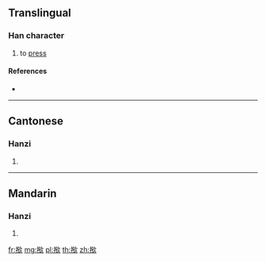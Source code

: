 {{also|撳}}
==Translingual==

===Han character===
{{Han char|rn=64|rad=手|as=09|sn=12|four=|canj=QCNO,XQCNO|ids=⿲扌钅欠}}

# to [[press]]

====References====
* {{Han ref|kx=0445.341|hdz=31918.040|uh=63FF|ud=25599}}

----

==Cantonese==

===Hanzi===
{{yue-hanzi|jyut=[[gam6]]|y=gam6|tra=撳}}

# {{defn|lang=yue|sort=手09}}

----

==Mandarin==

===Hanzi===
{{cmn-hanzi|tra=撳|pin=[[qìn]] ([[qin4]])|wg=ch'in<sup>4</sup>}}

# {{defn|lang=cmn|sort=手09}}

[[fr:揿]]
[[mg:揿]]
[[pl:揿]]
[[th:揿]]
[[zh:揿]]